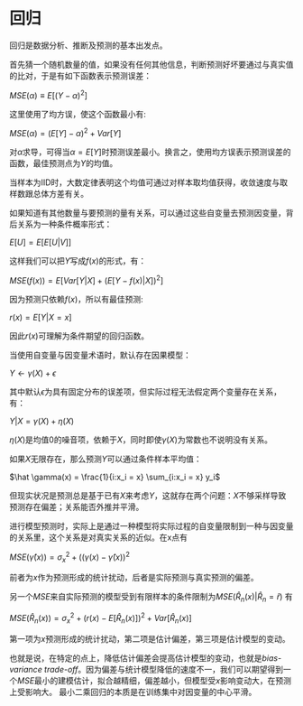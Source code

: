 回归
========================================================

回归是数据分析、推断及预测的基本出发点。

首先猜一个随机数量的值，如果没有任何其他信息，判断预测好坏要通过与真实值的比对，于是有如下函数表示预测误差：

$MSE(\alpha) \equiv E[(Y - \alpha)^2]$

这里使用了均方误，使这个函数最小有:

$MSE(\alpha) = (E[Y]-\alpha)^2 + Var[Y]$

对$\alpha$求导，可得当$\alpha = E[Y]$时预测误差最小。换言之，使用均方误表示预测误差的函数，最佳预测点为$Y$的均值。

当样本为IID时，大数定律表明这个均值可通过对样本取均值获得，收敛速度与取样数跟总体方差有关。

如果知道有其他数量与要预测的量有关系，可以通过这些自变量去预测因变量，背后关系为一种条件概率形式：

$E[U] = E[E[U|V]]$

这样我们可以把$Y$写成$f(x)$的形式，有：

$MSE(f(x)) = E[Var[Y|X]+(E[Y - f(x)|X])^2]$

因为预测只依赖$f(x)$，所以有最佳预测:

$r(x) = E[Y|X = x]$

因此$r(x)$可理解为条件期望的回归函数。

当使用自变量与因变量术语时，默认存在因果模型：

$Y \leftarrow \gamma(X) + \epsilon$

其中默认$\epsilon$为具有固定分布的误差项，但实际过程无法假定两个变量存在关系，有：

$Y|X = \gamma(X) + \eta(X)$

$\eta(X)$是均值0的噪音项，依赖于$X$，同时即使$\gamma(X)$为常数也不说明没有关系。

如果$X$无限存在，那么预测$Y$可以通过条件样本平均值：

$\hat \gamma(x) = \frac{1}{i:x_i  = x} \sum_{i:x_i = x} y_i$

但现实状况是预测总是基于已有$X$来考虑$Y$，这就存在两个问题：$X$不够采样导致预测存在偏差；关系能否外推并平滑。

进行模型预测时，实际上是通过一种模型将实际过程的自变量限制到一种与因变量的关系里，这个关系是对真实关系的近似。在x点有

$MSE(\hat \gamma (x)) = \sigma_x^2 + ((\gamma(x) - \hat \gamma (x))^2$

前者为$x$作为预测形成的统计扰动，后者是实际预测与真实预测的偏差。

另一个$MSE$来自实际预测的模型受到有限样本的条件限制为$MSE(\hat R_n (x)| \hat R_n = \hat r)$ 有

$MSE(\hat R_n(x)) = \sigma_x^2 + (r(x) - E[\hat R_n(x)])^2 + Var[\hat R_n(x)]$

第一项为$x$预测形成的统计扰动，第二项是估计偏差，第三项是估计模型的变动。

也就是说，在特定的点上，降低估计偏差会提高估计模型的变动，也就是*bias-variance trade-off*。因为偏差与统计模型降低的速度不一，我们可以期望得到一个$MSE$最小的建模估计，拟合越精细，偏差越小，但模型受$x$影响变动大，在预测上受影响大。
最小二乘回归的本质是在训练集中对因变量的中心平滑。